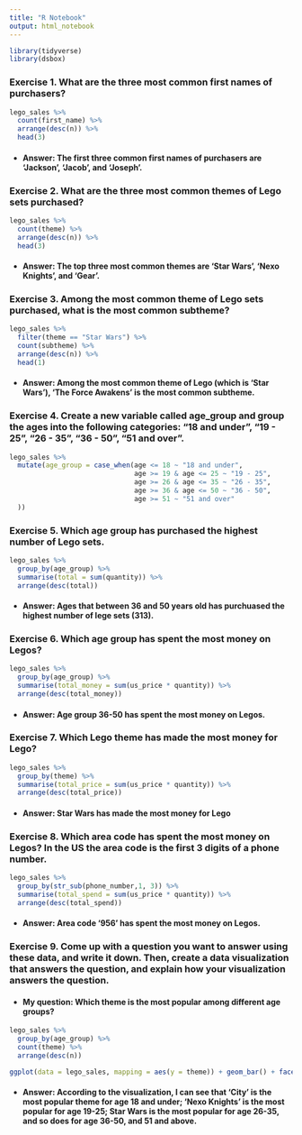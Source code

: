 ```yaml
---
title: "R Notebook"
output: html_notebook
---
```



```r
library(tidyverse)
library(dsbox)

```



### Exercise 1. What are the three most common first names of purchasers?

```r
lego_sales %>% 
  count(first_name) %>%
  arrange(desc(n)) %>%
  head(3)
```
  - #### Answer: The first three common first names of purchasers are ‘Jackson', 'Jacob', and 'Joseph'.


### Exercise 2. What are the three most common themes of Lego sets purchased?

```r
lego_sales %>% 
  count(theme) %>%
  arrange(desc(n)) %>%
  head(3)
```
  - #### Answer: The top three most common themes are 'Star Wars', 'Nexo Knights', and 'Gear'.
  

### Exercise 3. Among the most common theme of Lego sets purchased, what is the most common subtheme?

```r
lego_sales %>% 
  filter(theme == "Star Wars") %>%
  count(subtheme) %>%
  arrange(desc(n)) %>%
  head(1)
```
  - #### Answer: Among the most common theme of Lego (which is 'Star Wars'), 'The Force Awakens' is the most common subtheme. 
  
  
### Exercise 4. Create a new variable called age_group and group the ages into the following categories: “18 and under”, “19 - 25”, “26 - 35”, “36 - 50”, “51 and over”.

```r
lego_sales %>%
  mutate(age_group = case_when(age <= 18 ~ "18 and under", 
                               age >= 19 & age <= 25 ~ "19 - 25", 
                               age >= 26 & age <= 35 ~ "26 - 35", 
                               age >= 36 & age <= 50 ~ "36 - 50", 
                               age >= 51 ~ "51 and over"
  ))
```

### Exercise 5. Which age group has purchased the highest number of Lego sets.

```r
lego_sales %>%
  group_by(age_group) %>%
  summarise(total = sum(quantity)) %>%
  arrange(desc(total))
```

  - #### Answer: Ages that between 36 and 50 years old has purchuased the highest number of lege sets (313).
  

### Exercise 6. Which age group has spent the most money on Legos?

```r
lego_sales %>%
  group_by(age_group) %>%
  summarise(total_money = sum(us_price * quantity)) %>%
  arrange(desc(total_money))
```

  - #### Answer: Age group 36-50 has spent the most money on Legos.
  
  
### Exercise 7. Which Lego theme has made the most money for Lego?

```r
lego_sales %>%
  group_by(theme) %>%
  summarise(total_price = sum(us_price * quantity)) %>%
  arrange(desc(total_price))
```
  - #### Answer: Star Wars has made the most money for Lego


### Exercise 8. Which area code has spent the most money on Legos? In the US the area code is the first 3 digits of a phone number.

```r
lego_sales %>%
  group_by(str_sub(phone_number,1, 3)) %>%
  summarise(total_spend = sum(us_price * quantity)) %>%
  arrange(desc(total_spend))
```
  - #### Answer: Area code '956' has spent the most money on Legos.
  

### Exercise 9. Come up with a question you want to answer using these data, and write it down. Then, create a data visualization that answers the question, and explain how your visualization answers the question.


  - #### My question: Which theme is the most popular among different age groups?
  
```r
lego_sales %>%
  group_by(age_group) %>%
  count(theme) %>%
  arrange(desc(n))

ggplot(data = lego_sales, mapping = aes(y = theme)) + geom_bar() + facet_wrap(~age_group, nrow = 1)
```
  
  - #### Answer: According to the visualization, I can see that 'City' is the most popular theme for age 18 and under; 'Nexo Knights' is the most popular for age 19-25; Star Wars is the most popular for age 26-35, and so does for age 36-50, and 51 and above.


